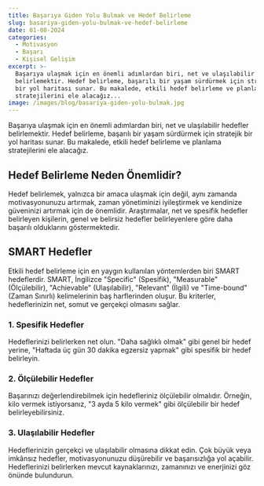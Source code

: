 ```yaml
---
title: Başarıya Giden Yolu Bulmak ve Hedef Belirleme
slug: basariya-giden-yolu-bulmak-ve-hedef-belirleme
date: 01-08-2024
categories:
  - Motivasyon
  - Başarı
  - Kişisel Gelişim
excerpt: >-
  Başarıya ulaşmak için en önemli adımlardan biri, net ve ulaşılabilir hedefler
  belirlemektir. Hedef belirleme, başarılı bir yaşam sürdürmek için stratejik
  bir yol haritası sunar. Bu makalede, etkili hedef belirleme ve planlama
  stratejilerini ele alacağız...
image: /images/blog/basariya-giden-yolu-bulmak.jpg
---
```


Başarıya ulaşmak için en önemli adımlardan biri, net ve ulaşılabilir hedefler belirlemektir. Hedef belirleme, başarılı bir yaşam sürdürmek için stratejik bir yol haritası sunar. Bu makalede, etkili hedef belirleme ve planlama stratejilerini ele alacağız.

## Hedef Belirleme Neden Önemlidir?

Hedef belirlemek, yalnızca bir amaca ulaşmak için değil, aynı zamanda motivasyonunuzu artırmak, zaman yönetiminizi iyileştirmek ve kendinize güveninizi artırmak için de önemlidir. Araştırmalar, net ve spesifik hedefler belirleyen kişilerin, genel ve belirsiz hedefler belirleyenlere göre daha başarılı olduklarını göstermektedir.

## SMART Hedefler

Etkili hedef belirleme için en yaygın kullanılan yöntemlerden biri SMART hedeflerdir. SMART, İngilizce "Specific" (Spesifik), "Measurable" (Ölçülebilir), "Achievable" (Ulaşılabilir), "Relevant" (İlgili) ve "Time-bound" (Zaman Sınırlı) kelimelerinin baş harflerinden oluşur. Bu kriterler, hedeflerinizin net, somut ve gerçekçi olmasını sağlar.

### 1. Spesifik Hedefler

Hedeflerinizi belirlerken net olun. "Daha sağlıklı olmak" gibi genel bir hedef yerine, "Haftada üç gün 30 dakika egzersiz yapmak" gibi spesifik bir hedef belirleyin.

### 2. Ölçülebilir Hedefler

Başarınızı değerlendirebilmek için hedefleriniz ölçülebilir olmalıdır. Örneğin, kilo vermek istiyorsanız, "3 ayda 5 kilo vermek" gibi ölçülebilir bir hedef belirleyebilirsiniz.

### 3. Ulaşılabilir Hedefler

Hedeflerinizin gerçekçi ve ulaşılabilir olmasına dikkat edin. Çok büyük veya imkânsız hedefler, motivasyonunuzu düşürebilir ve başarısızlığa yol açabilir. Hedeflerinizi belirlerken mevcut kaynaklarınızı, zamanınızı ve enerjinizi göz önünde bulundurun.
